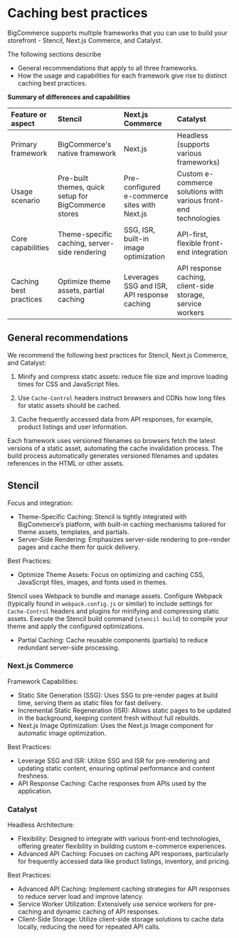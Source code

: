 # Caching best practices

BigCommerce supports multiple frameworks that you can use to build your storefront - Stencil, Next.js Commerce, and Catalyst.

The following sections describe 
-  General recommendations that apply to all three frameworks.
-  How the usage and capabilities for each framework give rise to distinct caching best practices.

**Summary of differences and capabilities**

| Feature or aspect	| Stencil | Next.js Commerce | Catalyst |
| :-- | :-- | :-- | :-- |
| Primary framework	| BigCommerce's native framework | Next.js	| Headless (supports various frameworks) |
| Usage scenario | Pre-built themes, quick setup for BigCommerce stores	| Pre-configured e-commerce sites with Next.js	| Custom e-commerce solutions with various front-end technologies |
| Core capabilities	| Theme-specific caching, server-side rendering	| SSG, ISR, built-in image optimization	| API-first, flexible front-end integration |
| Caching best practices | Optimize theme assets, partial caching | Leverages SSG and ISR, API response caching	| API response caching, client-side storage, service workers |


## General recommendations 

We recommend the following best practices for Stencil, Next.js Commerce, and Catalyst:

1. Minify and compress static assets: reduce file size and improve loading times for CSS and JavaScript files.

2. Use `Cache-Control` headers instruct browsers and CDNs how long files for static assets should be cached.

3. Cache frequently accessed data from API responses, for example, product listings and user information. 

Each framework uses versioned filenames so browsers fetch the latest versions of a static asset, automating the cache invalidation process. 
The build process automatically generates versioned filenames and updates references in the HTML or other assets.


## Stencil 

Focus and integration:

- Theme-Specific Caching: Stencil is tightly integrated with BigCommerce’s platform, with built-in caching mechanisms tailored for theme assets, templates, and partials.
- Server-Side Rendering: Emphasizes server-side rendering to pre-render pages and cache them for quick delivery.

Best Practices:

- Optimize Theme Assets: Focus on optimizing and caching CSS, JavaScript files, images, and fonts used in themes. 

Stencil uses Webpack to bundle and manage assets. Configure Webpack (typically found in `webpack.config.js` or similar) to include settings for `Cache-Control` headers and plugins for minifying and compressing static assets.
Execute the Stencil build command (`stencil build`) to compile your theme and apply the configured optimizations.

- Partial Caching: Cache reusable components (partials) to reduce redundant server-side processing.



### Next.js Commerce

Framework Capabilities:

- Static Site Generation (SSG): Uses SSG to pre-render pages at build time, serving them as static files for fast delivery.
- Incremental Static Regeneration (ISR): Allows static pages to be updated in the background, keeping content fresh without full rebuilds.
- Next.js Image Optimization: Uses the Next.js Image component for automatic image optimization.

Best Practices:

- Leverage SSG and ISR: Utilize SSG and ISR for pre-rendering and updating static content, ensuring optimal performance and content freshness.
- API Response Caching: Cache responses from APIs used by the application.

### Catalyst

Headless Architecture:

- Flexibility: Designed to integrate with various front-end technologies, offering greater flexibility in building custom e-commerce experiences.
- Advanced API Caching: Focuses on caching API responses, particularly for frequently accessed data like product listings, inventory, and pricing.

Best Practices:

- Advanced API Caching: Implement caching strategies for API responses to reduce server load and improve latency.
- Service Worker Utilization: Extensively use service workers for pre-caching and dynamic caching of API responses.
- Client-Side Storage: Utilize client-side storage solutions to cache data locally, reducing the need for repeated API calls.